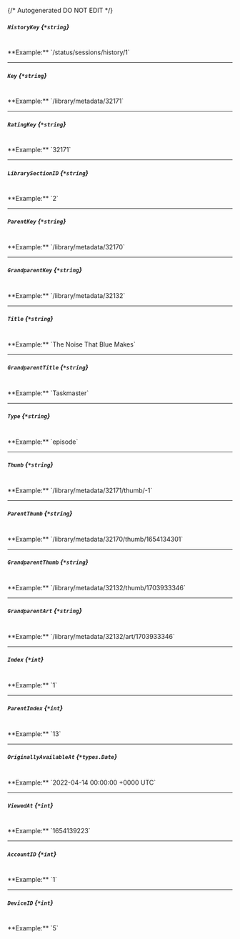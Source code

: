 {/* Autogenerated DO NOT EDIT  */}
##### `HistoryKey` *{`*string`}*
<br/>
**Example:** `/status/sessions/history/1`

---
##### `Key` *{`*string`}*
<br/>
**Example:** `/library/metadata/32171`

---
##### `RatingKey` *{`*string`}*
<br/>
**Example:** `32171`

---
##### `LibrarySectionID` *{`*string`}*
<br/>
**Example:** `2`

---
##### `ParentKey` *{`*string`}*
<br/>
**Example:** `/library/metadata/32170`

---
##### `GrandparentKey` *{`*string`}*
<br/>
**Example:** `/library/metadata/32132`

---
##### `Title` *{`*string`}*
<br/>
**Example:** `The Noise That Blue Makes`

---
##### `GrandparentTitle` *{`*string`}*
<br/>
**Example:** `Taskmaster`

---
##### `Type` *{`*string`}*
<br/>
**Example:** `episode`

---
##### `Thumb` *{`*string`}*
<br/>
**Example:** `/library/metadata/32171/thumb/-1`

---
##### `ParentThumb` *{`*string`}*
<br/>
**Example:** `/library/metadata/32170/thumb/1654134301`

---
##### `GrandparentThumb` *{`*string`}*
<br/>
**Example:** `/library/metadata/32132/thumb/1703933346`

---
##### `GrandparentArt` *{`*string`}*
<br/>
**Example:** `/library/metadata/32132/art/1703933346`

---
##### `Index` *{`*int`}*
<br/>
**Example:** `1`

---
##### `ParentIndex` *{`*int`}*
<br/>
**Example:** `13`

---
##### `OriginallyAvailableAt` *{`*types.Date`}*
<br/>
**Example:** `2022-04-14 00:00:00 +0000 UTC`

---
##### `ViewedAt` *{`*int`}*
<br/>
**Example:** `1654139223`

---
##### `AccountID` *{`*int`}*
<br/>
**Example:** `1`

---
##### `DeviceID` *{`*int`}*
<br/>
**Example:** `5`


